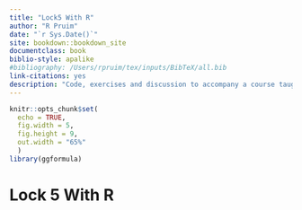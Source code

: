 ```yaml
---
title: "Lock5 With R"
author: "R Pruim"
date: "`r Sys.Date()`"
site: bookdown::bookdown_site
documentclass: book
biblio-style: apalike
#bibliography: /Users/rpruim/tex/inputs/BibTeX/all.bib 
link-citations: yes
description: "Code, exercises and discussion to accompany a course taught from 'Statistics: Unlocking the Power of Data'"
---
```



```r
knitr::opts_chunk$set(
  echo = TRUE,
  fig.width = 5,
  fig.height = 9,
  out.width = "65%"
  )
library(ggformula)
```

# Lock 5 With R {-}

\newpage

